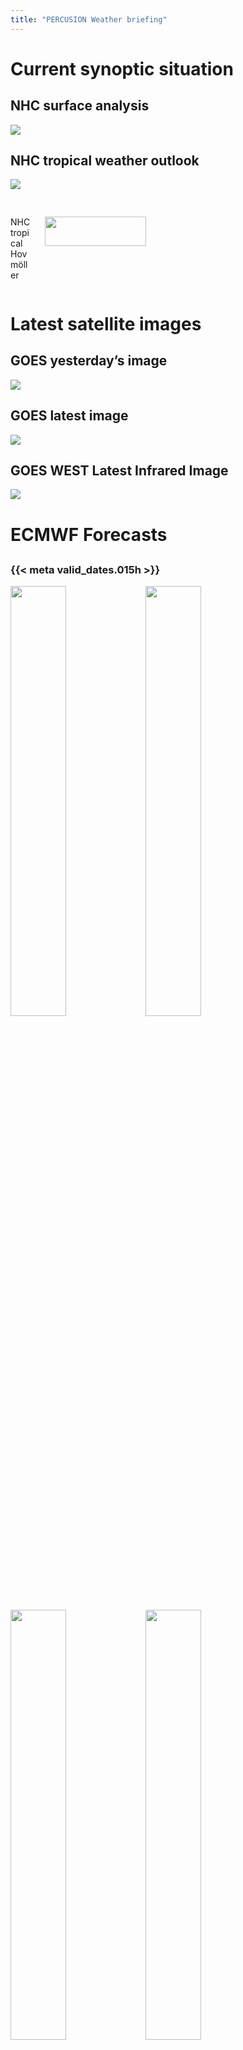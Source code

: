 ```yaml
---
title: "PERCUSION Weather briefing"
---
```


# Current synoptic situation
## NHC surface analysis
![]({{< meta plots.external_inst.nhc_surface_analysis_atlantic >}})

## NHC tropical weather outlook
![]({{< meta plots.external_inst.nhc_seven_days_outlook >}})

## 
:::: {.columns}
::: {.column width="7%"}
NHC tropical Hovmöller
:::
::: {.column width="93%"}
![]({{< meta plots.external_inst.nhc_hovmoller >}}){width="60%"}
:::
::::


# Latest satellite images
## GOES yesterday's image
![]({{< meta plots.external_inst.yesterdays_goes2go_image >}})

## GOES latest image
![]({{< meta plots.external_inst.latest_goes2go_image >}})

## GOES WEST Latest Infrared Image
![]({{< meta plots.external_inst.current_satellite_image_ir >}})

# ECMWF Forecasts

## 
### {{< meta valid_dates.015h >}}
::: {layout-nrow=2}
![]({{< meta plots.internal.iwv_itcz_edges.015h >}}){width=42%}
![]({{< meta plots.internal.sfc_winds.015h >}}){width=42%}
![]({{< meta plots.internal.cloud_top_height.015h >}}){width=42%}
![]({{< meta plots.internal.precip.015h >}}){width=42%}
:::

## 
### {{< meta valid_dates.039h >}}
::: {layout-nrow=2}
![]({{< meta plots.internal.iwv_itcz_edges.039h >}}){width=42%}
![]({{< meta plots.internal.sfc_winds.039h >}}){width=42%}
![]({{< meta plots.internal.cloud_top_height.039h >}}){width=42%}
![]({{< meta plots.internal.precip.039h >}}){width=42%}
:::

## 
### {{< meta valid_dates.063h >}}
::: {layout-nrow=2}
![]({{< meta plots.internal.iwv_itcz_edges.063h >}}){width=42%}
![]({{< meta plots.internal.sfc_winds.063h >}}){width=42%}
![]({{< meta plots.internal.cloud_top_height.063h >}}){width=42%}
![]({{< meta plots.internal.precip.063h >}}){width=42%}
:::

## 
### {{< meta valid_dates.084h >}}
::: {layout-nrow=2}
![]({{< meta plots.internal.iwv_itcz_edges.084h >}}){width=42%}
![]({{< meta plots.internal.sfc_winds.084h >}}){width=42%}
![]({{< meta plots.internal.cloud_top_height.084h >}}){width=42%}
![]({{< meta plots.internal.precip.084h >}}){width=42%}
:::

## 
### {{< meta valid_dates.108h >}}
::: {layout-nrow=2}
![]({{< meta plots.internal.iwv_itcz_edges.108h >}}){width=42%}
![]({{< meta plots.internal.sfc_winds.108h >}}){width=42%}
![]({{< meta plots.internal.cloud_top_height.108h >}}){width=42%}
![]({{< meta plots.internal.precip.108h >}}){width=42%}
:::

## 
### {{< meta valid_dates.132h >}}
::: {layout-nrow=2}
![]({{< meta plots.internal.iwv_itcz_edges.132h >}}){width=42%}
![]({{< meta plots.internal.sfc_winds.132h >}}){width=42%}
![]({{< meta plots.internal.cloud_top_height.132h >}}){width=42%}
![]({{< meta plots.internal.precip.132h >}}){width=42%}
:::

## 
### Ensemble forecasts of moist margins
::: {layout-nrow=2}
![{{< meta valid_dates.015h >}}]({{< meta plots.internal.iwv_itcz_edges_enfo.015h >}}){width=42%}
![{{< meta valid_dates.039h >}}]({{< meta plots.internal.iwv_itcz_edges_enfo.039h >}}){width=42%}
![{{< meta valid_dates.063h >}}]({{< meta plots.internal.iwv_itcz_edges_enfo.063h >}}){width=42%}
![{{< meta valid_dates.084h >}}]({{< meta plots.internal.iwv_itcz_edges_enfo.084h >}}){width=42%}
:::

## 
### Ensemble forecasts of moist margins
::: {layout-nrow=2}
![{{< meta valid_dates.015h >}}]({{< meta plots.internal.iwv_itcz_edges_enfo.108h >}}){width=42%}
![{{< meta valid_dates.015h >}}]({{< meta plots.internal.iwv_itcz_edges_enfo.132h >}}){width=42%}
:::

# Total aerosol optical depth
##
:::: {.columns}
::: {.column width="93%"}
::: {layout-nrow=2}
![{{< meta valid_dates.015h >}}]({{< meta plots.external_lead.total_aerosol.015h >}}){width=75%}

![{{< meta valid_dates.039h >}}]({{< meta plots.external_lead.total_aerosol.039h >}}){width=75%}

![{{< meta valid_dates.063h >}}]({{< meta plots.external_lead.total_aerosol.063h >}}){width=75%}

![{{< meta valid_dates.084h >}}]({{< meta plots.external_lead.total_aerosol.084h >}}){width=75%}
:::
:::
::: {.column width="7%"}
![](dust_colorbar.png){width=100%}
:::
::::


##
:::: {.columns}
::: {.column width="30%"}
### Local forecast for {{< meta location >}}
:::
::: {.column width="70%"}
![]({{< meta plots.external_inst.ifs_meteogram >}}){width="61%"}
:::
::::

## Summary
- Today's flight:
  - Inside the moist margins along a pronounced line of deep convection
  - Chance to sample localized doldrums
- Tomorrow's flight:
  - Certainly inside the moist margins
  - Possibility of sampling organized line-like convection
- Later throughout the weak: Growing uncertainty due to tropical depression/storm AL96

# Supporting figures

## 
### Horizontal surface wind convergence
::: {layout-nrow=2}
![{{< meta valid_dates.015h >}}]({{< meta plots.internal.sfc_convergence.015h >}}){width=42%}
![{{< meta valid_dates.039h >}}]({{< meta plots.internal.sfc_convergence.039h >}}){width=42%}
![{{< meta valid_dates.063h >}}]({{< meta plots.internal.sfc_convergence.063h >}}){width=42%}
![{{< meta valid_dates.084h >}}]({{< meta plots.internal.sfc_convergence.084h >}}){width=42%}
:::

## 
### Probabilistic precipitation forecast
::: {layout-nrow=2}
![{{< meta valid_dates.015h >}}]({{< meta plots.internal.precip_enfo.015h >}}){width=42%}
![{{< meta valid_dates.039h >}}]({{< meta plots.internal.precip_enfo.039h >}}){width=42%}
![{{< meta valid_dates.063h >}}]({{< meta plots.internal.precip_enfo.063h >}}){width=42%}
![{{< meta valid_dates.084h >}}]({{< meta plots.internal.precip_enfo.084h >}}){width=42%}
:::

## 
### Horizontal sfc. wind conv. & Prob. precip. forecast
::: {layout-nrow=2}
![{{< meta valid_dates.108h >}}]({{< meta plots.internal.sfc_convergence.108h >}}){width=42%}
![{{< meta valid_dates.132h >}}]({{< meta plots.internal.sfc_convergence.132h >}}){width=42%}
![{{< meta valid_dates.108h >}}]({{< meta plots.internal.precip_enfo.108h >}}){width=42%}
![{{< meta valid_dates.132h >}}]({{< meta plots.internal.precip_enfo.132h >}}){width=42%}
:::